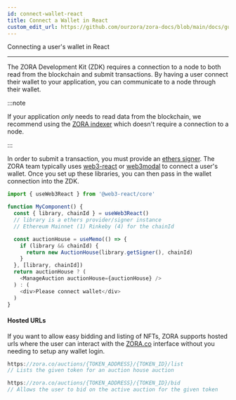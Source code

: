```yaml
---
id: connect-wallet-react
title: Connect a Wallet in React
custom_edit_url: https://github.com/ourzora/zora-docs/blob/main/docs/guides/connect-wallet-react.mdx
---
```


Connecting a user's wallet in React

---

The ZORA Development Kit (ZDK) requires a connection to a node to both read from the blockchain and submit transactions.
By having a user connect their wallet to your application, you can communicate to a node through their wallet.

:::note

If your application _only_ needs to read data from the blockchain, we recommend using the [ZORA indexer](../developer-tools/indexer/introduction) which doesn't require a connection to a node.

:::

In order to submit a transaction, you must provide an [ethers signer](https://docs.ethers.io/v5/api/signer/).
The ZORA team typically uses [web3-react](https://github.com/NoahZinsmeister/web3-react) or [web3modal](https://github.com/web3modal/web3modal) to connect a user's wallet.
Once you set up these libraries, you can then pass in the wallet connection into the ZDK.

```typescript
import { useWeb3React } from '@web3-react/core'

function MyComponent() {
  const { library, chainId } = useWeb3React()
  // library is a ethers provider/signer instance
  // Ethereum Mainnet (1) Rinkeby (4) for the chainId

  const auctionHouse = useMemo(() => {
    if (library && chainId) {
      return new AuctionHouse(library.getSigner(), chainId)
    }
  }, [library, chainId])
  return auctionHouse ? (
    <ManageAuction auctionHouse={auctionHouse} />
  ) : (
    <div>Please connect wallet</div>
  )
}
```

#### Hosted URLs

If you want to allow easy bidding and listing of NFTs, ZORA supports hosted urls where the user can interact with the [ZORA.co](https://zora.co/)
interface without you needing to setup any wallet login.

```typescript
https://zora.co/auctions/{TOKEN_ADDRESS}/{TOKEN_ID}/list
// Lists the given token for an auction house auction

https://zora.co/auctions/{TOKEN_ADDRESS}/{TOKEN_ID}/bid
// Allows the user to bid on the active auction for the given token
```

